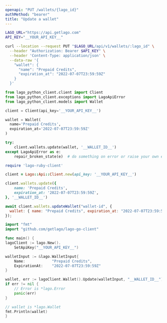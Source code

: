```yaml
---
openapi: "PUT /wallets/{lago_id}"
authMethod: "bearer"
title: "Update a wallet"
---
```


<RequestExample>

```bash cURL
LAGO_URL="https://api.getlago.com"
API_KEY="__YOUR_API_KEY__"

curl --location --request PUT "$LAGO_URL/api/v1/wallets/:lago_id" \
  --header "Authorization: Bearer $API_KEY" \
  --header 'Content-Type: application/json' \
  --data-raw '{
    "wallet": {
      "name": "Prepaid Credits",
      "expiration_at": "2022-07-07T23:59:59Z"
    }
  }'
```

```python Python
from lago_python_client.client import Client
from lago_python_client.exceptions import LagoApiError
from lago_python_client.models import Wallet

client = Client(api_key='__YOUR_API_KEY__')

wallet = Wallet(
  name='Prepaid Credits',
  expiration_at='2022-07-07T23:59:59Z'
)

try:
    client.wallets.update(wallet, '__WALLET_ID__')
except LagoApiError as e:
    repair_broken_state(e)  # do something on error or raise your own exception
```

```ruby Ruby
require 'lago-ruby-client'

client = Lago::Api::Client.new(api_key: '__YOUR_API_KEY__')

client.wallets.update({
    name: 'Prepaid Credits',
    expiration_at: '2022-07-07T23:59:59Z',
}, '__WALLET_ID__')
```

```js Javascript
await client.wallets.updateWallet("wallet-id", {
  wallet: { name: "Prepaid Credits", expiration_at: "2022-07-07T23:59:59Z" },
});
```

```go Go
import "fmt"
import "github.com/getlago/lago-go-client"

func main() {
lagoClient := lago.New().
    SetApiKey("__YOUR_API_KEY__")

walletInput := &lago.WalletInput{
    Name:            "Prepaid Credits",
    ExpirationAt:    "2022-07-07T23:59:59Z"
}

wallet, err := lagoClient.Wallet().Update(walletInput, "__WALLET_ID__")
if err != nil {
    // Error is *lago.Error
    panic(err)
}

// wallet is *lago.Wallet
fmt.Println(wallet)
}
```

</RequestExample>
